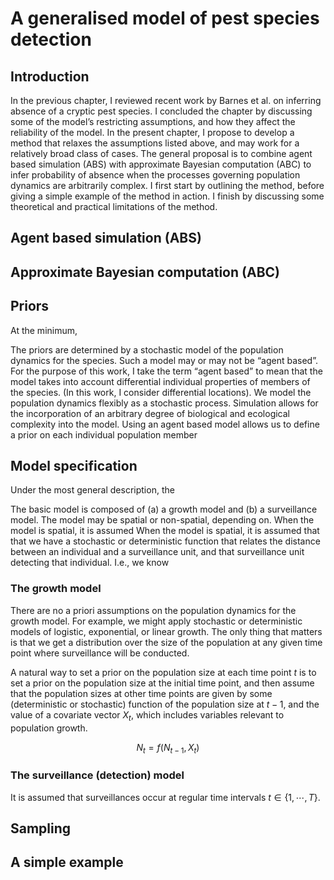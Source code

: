 # A generalised model of pest species detection

## Introduction

In the previous chapter, I reviewed recent work by Barnes et al. on inferring absence of a cryptic pest species. I concluded the chapter by discussing some of the model's restricting assumptions, and how they affect the reliability of the model. In the present chapter, I propose to develop a method that relaxes the assumptions listed above, and may work for a relatively broad class of cases. The general proposal is to combine agent based simulation (ABS) with approximate Bayesian computation (ABC) to infer probability of absence when the processes governing population dynamics are arbitrarily complex. I first start by outlining the method, before giving a simple example of the method in action. I finish by discussing some theoretical and practical limitations of the method. 

## Agent based simulation (ABS)

## Approximate Bayesian computation (ABC)

## Priors

At the minimum, 

The priors are determined by a stochastic model of the population dynamics for the species. Such a model may or may not be "agent based". For the purpose of this work, I take the term "agent based" to mean that the model takes into account differential individual properties of members of the species. (In this work, I consider differential locations). We model the population dynamics flexibly as a stochastic process. Simulation allows for the incorporation of an arbitrary degree of biological and ecological complexity into the model. Using an agent based model allows us to define a prior on each individual population member 

## Model specification

Under the most general description, the 

The basic model is composed of (a) a growth model and (b) a surveillance model. The model may be spatial or non-spatial, depending on. When the model is spatial, it is assumed When the model is spatial, it is assumed that that we have a stochastic or deterministic function that relates the distance between an individual and a surveillance unit, and that surveillance unit detecting that individual. I.e., we know 

### The growth model

There are no a priori assumptions on the population dynamics for the growth model. For example, we might apply stochastic or deterministic models of logistic, exponential, or linear growth. The only thing that matters is that we get a distribution over the size of the population at any given time point where surveillance will be conducted.

A natural way to set a prior on the population size at each time point $t$ is to set a prior on the population size at the initial time point, and then assume that the population sizes at other time points are given by some (deterministic or stochastic) function of the population size at $t-1$, and the value of a covariate vector $X_t$, which includes variables relevant to population growth. 

$$
N_t = f(N_{t-1}, X_t)
$$

### The surveillance (detection) model

It is assumed that surveillances occur at regular time intervals $t \in \{1, \cdots, T\}$. 

## Sampling


## A simple example



